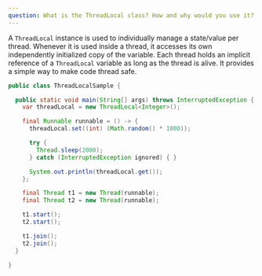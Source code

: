 ```yaml
---
question: What is the ThreadLocal class? How and why would you use it?
---
```


A `ThreadLocal` instance is used to individually manage a state/value per
thread. Whenever it is used inside a thread, it accesses its own independently
initialized copy of the variable. Each thread holds an implicit reference of a
`ThreadLocal` variable as long as the thread is alive. It provides a simple way
to make code thread safe.

```java
public class ThreadLocalSample {

  public static void main(String[] args) throws InterruptedException {
    var threadLocal = new ThreadLocal<Integer>();

    final Runnable runnable = () -> {
      threadLocal.set((int) (Math.random() * 100D));

      try {
        Thread.sleep(2000);
      } catch (InterruptedException ignored) { }

      System.out.println(threadLocal.get());
    };

    final Thread t1 = new Thread(runnable);
    final Thread t2 = new Thread(runnable);

    t1.start();
    t2.start();

    t1.join();
    t2.join();
  }

}
```
